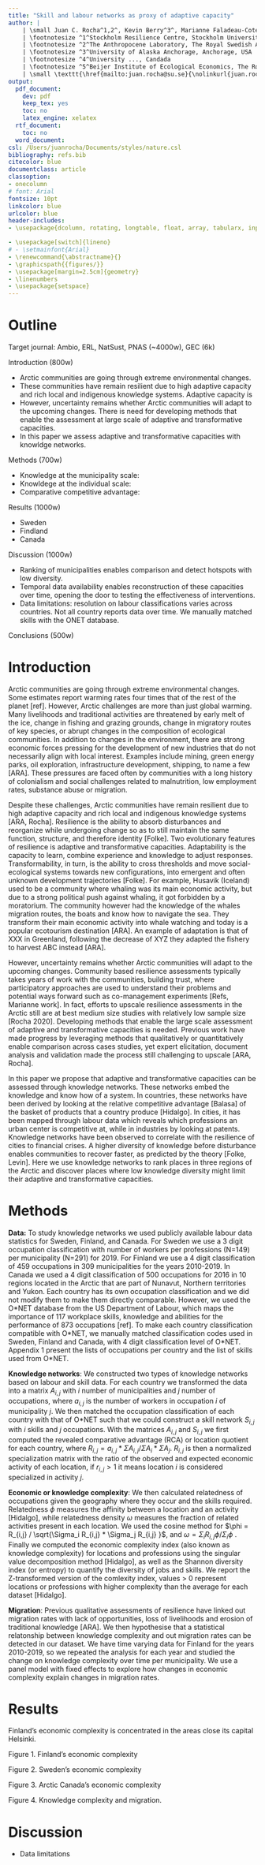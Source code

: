 ```yaml
---
title: "Skill and labour networks as proxy of adaptive capacity"
author: |
    | \small Juan C. Rocha^1,2^, Kevin Berry^3^, Marianne Faladeau-Cote^4^, Anne-Sophie Crépin^5^, Susa Niiraren^1^
    | \footnotesize ^1^Stockholm Resilience Centre, Stockholm University, 10691, Stocholm, Sweden
    | \footnotesize ^2^The Anthropocene Laboratory, The Royal Swedish Academy of Sciences, Stockholm, Sweden
    | \footnotesize ^3^University of Alaska Anchorage, Anchorage, USA
    | \footnotesize ^4^University ..., Candada
    | \footnotesize ^5^Beijer Institute of Ecological Economics, The Royal Swedish Academy of Sciences, Stockholm, Sweden
    | \small \texttt{\href{mailto:juan.rocha@su.se}{\nolinkurl{juan.rocha@su.se}}}
output:
  pdf_document:
    dev: pdf
    keep_tex: yes
    toc: no
    latex_engine: xelatex
  rtf_document:
    toc: no
  word_document:
csl: /Users/juanrocha/Documents/styles/nature.csl
bibliography: refs.bib
citecolor: blue
documentclass: article
classoption:
- onecolumn
# font: Arial
fontsize: 10pt
linkcolor: blue
urlcolor: blue
header-includes:
- \usepackage{dcolumn, rotating, longtable, float, array, tabularx, inputenc}

- \usepackage[switch]{lineno}
# - \setmainfont{Arial}
- \renewcommand{\abstractname}{}
- \graphicspath{{figures/}}
- \usepackage[margin=2.5cm]{geometry}
- \linenumbers
- \usepackage{setspace}
---
```


# Outline

Target journal: Ambio, ERL, NatSust, PNAS (\~4000w), GEC (6k)

Introduction (800w)

-   Arctic communities are going through extreme environmental changes.
-   These communities have remain resilient due to high adaptive capacity and rich local and indigenous knowledge systems. Adaptive capacity is
-   However, uncertainty remains whether Arctic communities will adapt to the upcoming changes. There is need for developing methods that enable the assessment at large scale of adaptive and transformative capacities.
-   In this paper we assess adaptive and transformative capacities with knowldge networks.

Methods (700w)

-   Knowledge at the municipality scale:
-   Knowldege at the individual scale:
-   Comparative competitive advantage:

Results (1000w)

-   Sweden
-   Findland
-   Canada

Discussion (1000w)

-   Ranking of municipalities enables comparison and detect hotspots with low diversity.
-   Temporal data availability enables reconstruction of these capacities over time, opening the door to testing the effectiveness of interventions.
-   Data limitations: resolution on labour classifications varies across countries. Not all country reports data over time. We manually matched skills with the ONET database.

Conclusions (500w)

\pagebreak

\begin{abstract}
  \textit{Arctic communities are facing rates of environmental change much higher than the rest of the planet. It remains uncertain if Arctic communities will be able to adapt and continue with their livelihoods, transform and develop new livelihoods, or lose their livelihoods and be forced to migrate. Here we use knowledge as a proxy of adaptive and transformative capacities embedded on the networks of skills and jobs that people have in three Arctic regions. We find that public labour data enables to rank communities according to the diversity of their knowledge and the livelihoods that confers them adaptive capacity. Public data can be used to identify places with low economic complexity and design interventions to build resilience based on the knowledge already present in the region.}
\end{abstract}

# Introduction

Arctic communities are going through extreme environmental changes.
Some estimates report warming rates four times that of the rest of the planet [ref].
However, Arctic challenges are more than just global warming.
Many livelihoods and traditional activities are threatened by early melt of the ice, change in fishing and grazing grounds, change in migratory routes of key species, or abrupt changes in the composition of ecological communities.
In addition to changes in the environment, there are strong economic forces pressing for the development of new industries that do not necessarily align with local interest.
Examples include mining, green energy parks, oil exploration, infrastructure development, shipping, to name a few [ARA].
These pressures are faced often by communities with a long history of colonialism and social challenges related to malnutrition, low employment rates, substance abuse or migration.

Despite these challenges, Arctic communities have remain resilient due to high adaptive capacity and rich local and indigenous knowledge systems [ARA, Rocha].
Resilience is the ability to absorb disturbances and reorganize while undergoing change so as to still maintain the same function, structure, and therefore identity [Folke].
Two evolutionary features of resilience is adaptive and transformative capacities.
Adaptability is the capacity to learn, combine experience and knowledge to adjust responses.
Transformability, in turn, is the ability to cross thresholds and move social-ecological systems towards new configurations, into emergent and often unknown development trajectories [Folke].
For example, Husavik (Iceland) used to be a community where whaling was its main economic activity, but due to a strong political push against whaling, it got forbidden by a moratorium.
The community however had the knowledge of the whales migration routes, the boats and know how to navigate the sea.
They transform their main economic activity into whale watching and today is a popular ecotourism destination [ARA].
An example of adaptation is that of XXX in Greenland, following the decrease of XYZ they adapted the fishery to harvest ABC instead [ARA].

However, uncertainty remains whether Arctic communities will adapt to the upcoming changes.
Community based resilience assessments typically takes years of work with the communities, building trust, where participatory approaches are used to understand their problems and potential ways forward such as co-management experiments [Refs, Marianne work].
In fact, efforts to upscale resilience assessments in the Arctic still are at best medium size studies with relatively low sample size [Rocha 2020].
Developing methods that enable the large scale assessment of adaptive and transformative capacities is needed.
Previous work have made progress by leveraging methods that qualitatively or quantitatively enable comparison across cases studies, yet expert elicitation, document analysis and validation made the process still challenging to upscale [ARA, Rocha].

In this paper we propose that adaptive and transformative capacities can be assessed through knowledge networks.
These networks embed the knowledge and know how of a system.
In countries, these networks have been derived by looking at the relative competitive advantage [Balasa] of the basket of products that a country produce [Hidalgo].
In cities, it has been mapped through labour data which reveals which professions an urban center is competitive at, while in industries by looking at patents.
Knowledge networks have been observed to correlate with the resilience of cities to financial crises.
A higher diversity of knowledge before disturbance enables communities to recover faster, as predicted by the theory [Folke, Levin].
Here we use knowledge networks to rank places in three regions of the Arctic and discover places where low knowledge diversity might limit their adaptive and transformative capacities.

# Methods

**Data:** To study knowledge networks we used publicly available labour data statistics for Sweden, Finland, and Canada.
For Sweden we use a 3 digit occupation classification with number of workers per professions (N=149) per municipality (N=291) for 2019.
For Finland we use a 4 digit classification of 459 occupations in 309 municipalities for the years 2010-2019.
In Canada we used a 4 digit classification of 500 occupations for 2016 in 10 regions located in the Arctic that are part of Nunavut, Northern territories and Yukon.
Each country has its own occupation classification and we did not modify them to make them directly comparable.
However, we used the O\*NET database from the US Department of Labour, which maps the importance of 117 workplace skills, knowledge and abilities for the performance of 873 occupations [ref].
To make each country classification compatible with O\*NET, we manually matched classification codes used in Sweden, Finland and Canada, with 4 digit classification level of O\*NET.
Appendix 1 present the lists of occupations per country and the list of skills used from O\*NET.

**Knowledge networks**: We constructed two types of knowledge networks based on labour and skill data.
For each country we transformed the data into a matrix $A_{i,j}$ with $i$ number of municipalities and $j$ number of occupations, where $a_{i,j}$ is the number of workers in occupation $i$ of municipality $j$.
We then matched the occupation classification of each country with that of O\*NET such that we could construct a skill network $S_{i,j}$ with $i$ skills and $j$ occupations.
With the matrices $A_{i,j}$ and $S_{i,j}$ we first computed the revealed comparative advantage (RCA) or location quotient for each country, where $R_{i,j} = a_{i,j} * \Sigma A_{i,j} / \Sigma A_{i} * \Sigma A_{j}$.
$R_{i,j}$ is then a normalized specialization matrix with the ratio of the observed and expected economic activity of each location, if $r_{i,j} > 1$ it means location $i$ is considered specialized in activity $j$.

**Economic or knowledge complexity**: We then calculated relatedness of occupations given the geography where they occur and the skills required.
Relatedness $\phi$ measures the affinity between a location and an activity [Hidalgo], while relatedness density $\omega$ measures the fraction of related activities present in each location.
We used the cosine method for $\phi = R_{i,j} / \sqrt{\Sigma_i R_{i,j} * \Sigma_j R_{i,j} }$, and $\omega = \Sigma_i R_{i,j} \phi / \Sigma_i \phi$ .
Finally we computed the economic complexity index (also known as knowledge complexity) for locations and professions using the singular value decomposition method [Hidalgo], as well as the Shannon diversity index (or entropy) to quantify the diversity of jobs and skills.
We report the Z-transformed version of the comlexity index, values \> 0 represent locations or professions with higher complexity than the average for each dataset [Hidalgo].

**Migration**: Previous qualitative assessments of resilience have linked out migration rates with lack of opportunities, loss of livelihoods and erosion of traditional knowledge [ARA].
We then hypothesise that a statistical relatonship between knowledge complexity and out migration rates can be detected in our dataset.
We have time varying data for Finland for the years 2010-2019, so we repeated the analysis for each year and studied the change on knowledge complexity over time per municipality.
We use a panel model with fixed effects to explore how changes in economic complexity explain changes in migration rates.

# Results

Finland's economic complexity is concentrated in the areas close its capital Helsinki.

Figure 1.
Finland's economic complexity

Figure 2.
Sweden's economic complexity

Figure 3.
Arctic Canada's economic complexity

Figure 4.
Knowledge complexity and migration.

# Discussion

-   Data limitations
